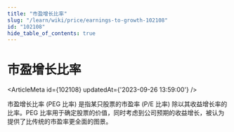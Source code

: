 ```yaml
---
title: "市盈增长比率"
slug: "/learn/wiki/price/earnings-to-growth-102108"
id: "102108"
hide_table_of_contents: true
---
```



# 市盈增长比率

<ArticleMeta id={102108} updatedAt={'2023-09-26 13:59:00'} />
<div className='border-solid border-b border-t-0 my-4 border-[var(--ifm-color-gray-300)]' />

市盈增长比率 (PEG 比率) 是指某只股票的市盈率 (P/E 比率) 除以其收益增长率的比率。PEG 比率用于确定股票的价值，同时考虑到公司预期的收益增长，被认为提供了比传统的市盈率更全面的图景。
